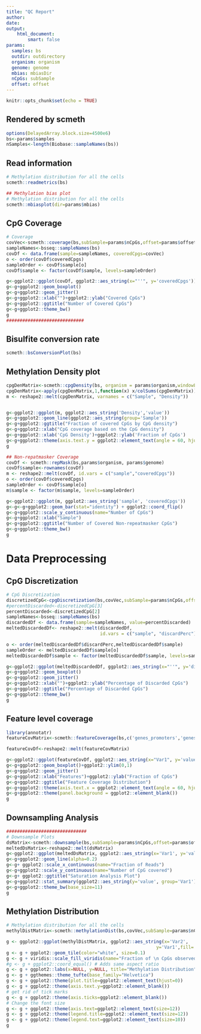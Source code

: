 ```yaml
---
title: "QC Report"
author: 
date: 
output: 
    html_document:
        smart: false      
params:
  samples: bs
  outdir: outdirectory
  organism: organism
  genome: genome
  mbias: mbiasDir
  nCpGs: subSample
  offset: offset
---
```


```r
knitr::opts_chunk$set(echo = TRUE)
```

## Rendered by scmeth

```r
options(DelayedArray.block.size=4500e6)
bs<-params$samples
nSamples<-length(Biobase::sampleNames(bs))
```

## Read information
```r
# Methylation distribution for all the cells
scmeth::readmetrics(bs)
```


```r
## Methylation bias plot
# Methylation distribution for all the cells
scmeth::mbiasplot(dir=params$mbias)
```


## CpG Coverage 
```r

# Coverage
covVec<-scmeth::coverage(bs,subSample=params$nCpGs,offset=params$offset)
sampleNames<-bsseq::sampleNames(bs)
covDf <- data.frame(sample=sampleNames, coveredCpgs=covVec)
o <- order(covDf$coveredCpgs)
sampleOrder <- covDf$sample[o]
covDf$sample <- factor(covDf$sample, levels=sampleOrder)

g<-ggplot2::ggplot(covDf, ggplot2::aes_string(x="''", y='coveredCpgs'))
g<-g+ggplot2::geom_boxplot()
g<-g+ggplot2::geom_jitter() 
g<-g+ggplot2::xlab("")+ggplot2::ylab("Covered CpGs")
g<-g+ggplot2::ggtitle("Number of Covered CpGs")
g<-g+ggplot2::theme_bw()
g
#############################
```

## Bisulfite conversion rate
```r
scmeth::bsConversionPlot(bs)

```




## Methylation Density plot
```r
cpgDenMatrix<-scmeth::cpgDensity(bs, organism = params$organism,windowLength=1000)
cpgDenMatrix<-apply(cpgDenMatrix,1,function(x) x/colSums(cpgDenMatrix))
m <- reshape2::melt(cpgDenMatrix, varnames = c("Sample", "Density"))


g<-ggplot2::ggplot(m, ggplot2::aes_string('Density','value'))
g<-g+ggplot2::geom_line(ggplot2::aes_string(group='Sample'))
g<-g+ggplot2::ggtitle("Fraction of covered CpGs by CpG density") 
g<-g+ggplot2::xlab("CpG coverage based on the CpG density") 
g<-g+ggplot2::xlab('CpG Density')+ggplot2::ylab('Fraction of CpGs')
g<-g+ggplot2::theme(axis.text.y = ggplot2::element_text(angle = 60, hjust = 1))
g
```



```r
## Non-repatmasker Coverage
covDf <- scmeth::repMask(bs,params$organism, params$genome)
covDf$sample<-rownames(covDf)
m <- reshape2::melt(covDf, id.vars = c("sample","coveredCpgs"))
o <- order(covDf$coveredCpgs)
sampleOrder <- covDf$sample[o]
m$sample <- factor(m$sample, levels=sampleOrder)

g<-ggplot2::ggplot(m, ggplot2::aes_string('sample', 'coveredCpgs'))
g<-g<-g+ggplot2::geom_bar(stat="identity") + ggplot2::coord_flip()
g<-g+ggplot2::scale_y_continuous(name="Number of CpGs") 
g<-g+ggplot2::xlab("Sample") 
g<-g+ggplot2::ggtitle("Number of Covered Non-repeatmasker CpGs")  
g<-g+ggplot2::theme_bw()
g
```

# Data Preprocessing
## CpG Discretization

```r
# CpG Discretization
discretizedCpG<-cpgDiscretization(bs,covVec,subSample=params$nCpGs,offset=params$offset)
#percentDiscarded<-discretizedCpG[3]
percentDiscarded<-discretizedCpG[2]
sampleNames<-bsseq::sampleNames(bs)
discardedDf <- data.frame(sample=sampleNames, value=percentDiscarded)
meltedDiscardedDf<- reshape2::melt(discardedDf, 
                                   id.vars = c("sample", "discardPerc"))

o <- order(meltedDiscardedDf$discardPerc,meltedDiscardedDf$sample)
sampleOrder <- meltedDiscardedDf$sample[o]
meltedDiscardedDf$sample <- factor(meltedDiscardedDf$sample, levels=sampleOrder)

g<-ggplot2::ggplot(meltedDiscardedDf, ggplot2::aes_string(x="''", y='discardPerc'))
g<-g+ggplot2::geom_boxplot()
g<-g+ggplot2::geom_jitter()
g<-g+ggplot2::xlab("")+ggplot2::ylab("Percentage of Discarded CpGs")
g<-g+ggplot2::ggtitle("Percentage of Discarded CpGs")
g<-g+ggplot2::theme_bw()
g
```

## Feature level coverage
```r
library(annotatr)
featureCovMatrix<-scmeth::featureCoverage(bs,c('genes_promoters','genes_exons','genes_introns','genes_intergenic','cpg_islands','cpg_shelves','cpg_shores','cpg_inter'),genome)

featureCovDf<-reshape2::melt(featureCovMatrix)

g<-ggplot2::ggplot(featureCovDf, ggplot2::aes_string(x="Var1", y='value'))
g<-g+ggplot2::geom_boxplot()+ggplot2::ylim(0,1)
g<-g+ggplot2::geom_jitter()
g<-g+ggplot2::xlab("Features")+ggplot2::ylab("Fraction of CpGs")
g<-g+ggplot2::ggtitle("Feature Coverage Distribution")
g<-g+ggplot2::theme(axis.text.x = ggplot2::element_text(angle = 60, hjust=1))
g<-g+ggplot2::theme(panel.background = ggplot2::element_blank())
g


```

## Downsampling Analysis
```r

##############################
# Downsample Plots
dsMatrix<-scmeth::downsample(bs,subSample=params$nCpGs,offset=params$offset)
meltedDsMatrix<-reshape2::melt(dsMatrix)
g<-ggplot2::ggplot(meltedDsMatrix, ggplot2::aes_string(x='Var1', y='value', group='Var2'))
g<-g+ggplot2::geom_line(alpha=0.2) 
g<-g+ ggplot2::scale_x_continuous(name="Fraction of Reads")
g<-g+ggplot2::scale_y_continuous(name="Number of CpG covered") 
g<-g+ ggplot2::ggtitle("Saturation Analysis Plot") 
g<-g+ggplot2::stat_summary(ggplot2::aes_string(y='value', group='Var1'),fun.y=median, lwd=2,geom="point",alpha=1.0)
g<-g+ggplot2::theme_bw(base_size=11)
g

```

## Methylation Distribution
```r
# Methylation distribution for all the cells
methylDistMatrix<-scmeth::methylationDist(bs,covVec,subSample=params$nCpGs,offset=params$offset)

g <- ggplot2::ggplot(methylDistMatrix, ggplot2::aes_string(x='Var2',
                                                        y='Var1',fill='value'))
g <- g + ggplot2::geom_tile(color="white", size=0.1)
g <- g + viridis::scale_fill_viridis(name="Fraction of \n CpGs observed", label=scales::comma)
#g <- g + ggplot2::coord_equal() # Adds same aspect ratio
g <- g + ggplot2::labs(x=NULL, y=NULL, title="Methylation Distribution")
g <- g + ggthemes::theme_tufte(base_family="Helvetica")
g <- g + ggplot2::theme(plot.title=ggplot2::element_text(hjust=0))
g <- g + ggplot2::theme(axis.text.y=ggplot2::element_blank())
# get rid of tick marks
g <- g + ggplot2::theme(axis.ticks=ggplot2::element_blank())
# Change the font size
g <- g + ggplot2::theme(axis.text=ggplot2::element_text(size=12))
g <- g + ggplot2::theme(legend.title=ggplot2::element_text(size=12))
g <- g + ggplot2::theme(legend.text=ggplot2::element_text(size=10))
g
```


